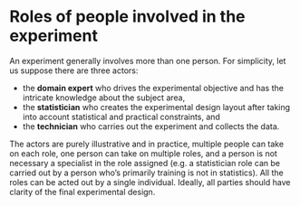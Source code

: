 # Roles of people involved in the experiment {#people}


An experiment generally involves more than one person. For simplicity, let us suppose there are three actors:

* the **domain expert** who drives the experimental objective and has the intricate knowledge about the subject area,
* the **statistician** who creates the experimental design layout after taking into account statistical and practical constraints, and 
* the **technician** who carries out the experiment and collects the data. 

The actors are purely illustrative and in practice, multiple people can take on each role, one person can take on multiple roles, and a person is not necessary a specialist in the role assigned (e.g. a statistician role can be carried out by a person who's primarily training is not in statistics). All the roles can be acted out by a single individual. Ideally, all parties should have clarity of the final experimental design. 
